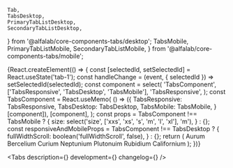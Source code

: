     Tab,
    TabsDesktop,
    PrimaryTabListDesktop,
    SecondaryTabListDesktop,
} from '@alfalab/core-components-tabs/desktop';
    TabsMobile,
    PrimaryTabListMobile,
    SecondaryTabListMobile,
} from '@alfalab/core-components-tabs/mobile';

<Meta title='Components/Forms/Selects/Tabs' />

<!-- Canvas -->

<Story name='Tabs'>
    {React.createElement(() => {
        const [selectedId, setSelectedId] = React.useState('tab-1');
        const handleChange = (event, { selectedId }) => setSelectedId(selectedId);
        const component = select(
            'TabsComponent',
            ['TabsResponsive', 'TabsDesktop', 'TabsMobile'],
            'TabsResponsive',
        );
        const TabsComponent = React.useMemo(
            () =>
                ({
                    TabsResponsive: TabsResponsive,
                    TabsDesktop: TabsDesktop,
                    TabsMobile: TabsMobile,
                }[component]),
            [component],
        );
        const props =
            TabsComponent !== TabsMobile
                ? {
                      size: select('size', ['xxs', 'xs', 's', 'm', 'l', 'xl'], 'm'),
                  }
                : {};
        const responsiveAndMobileProps =
            TabsComponent !== TabsDesktop
                ? {
                      fullWidthScroll: boolean('fullWidthScroll', false),
                  }
                : {};
        return (
            <TabsComponent
                {...props}
                {...responsiveAndMobileProps}
                view={select('view', ['primary', 'secondary'], 'primary')}
                selectedId={selectedId}
                keepMounted={boolean('keepMounted')}
                onChange={handleChange}
                scrollable={boolean('scrollable', false)}
            >
                <Tab title='Aurum' id='tab-1'>
                    Aurum
                </Tab>
                <Tab title='Bercelium' id='tab-2' disabled>
                    Bercelium
                </Tab>
                <Tab title='Таб 3 (hidden)' id='tab-3' hidden>
                    Таб 3
                </Tab>
                <Tab title='Curium' id='tab-4'>
                    Curium
                </Tab>
                <Tab title='Neptunium' id='tab-5'>
                    Neptunium
                </Tab>
                <Tab title='Plutonuim' id='tab-6'>
                    Plutonuim
                </Tab>
                <Tab title='Rubidium' id='tab-7'>
                    Rubidium
                </Tab>
                <Tab title='Californium' id='tab-8'>
                    Californium
                </Tab>
            </TabsComponent>
        );
    })}
</Story>

<!-- Docs -->

<ComponentHeader
    name='Tabs'
    version={version}
    package='@alfalab/core-components/tabs'
    design='https://www.figma.com/file/cdNnkh2QdxuvYLrBm4cubM/Web-%3A%3A-Core-Default-Components?node-id=307%3A41282'
    children='Используется для переключения контекстов страницы или блока.'
/>

<Tabs
    description={<Description />}
    development={<Development/>}
    changelog={<Changelog />}
/>
